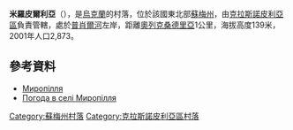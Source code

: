 {{coord|51|1|25|N|35|15|31|E|scale:100000_region:UA|display=title}}

'''米羅皮爾利亞'''（{{lang-uk|Миропілля}}），是[[烏克蘭|烏克蘭]]的村落，位於該國東北部[[蘇梅州|蘇梅州]]，由[[克拉斯諾皮利亞區|克拉斯諾皮利亞區]]負責管轄，處於[[普肖爾河|普肖爾河]]左岸，距離[[奧列克桑德里亞_(克拉斯諾皮利亞區)|奧列克桑德里亞]]1公里，海拔高度139米，2001年人口2,873。

==參考資料==
* [http://w1.c1.rada.gov.ua/pls/z7502/A005?rdat1=02.02.2010&rf7571=29132 Миропілля]{{dead link|date=2018年4月 |bot=InternetArchiveBot |fix-attempted=yes }}
* [http://weather.in.ua/ua/symskaja/15783 Погода в селі Миропілля]

{{DEFAULTSORT:Миропілля}}

[[Category:蘇梅州村落|Category:蘇梅州村落]]
[[Category:克拉斯諾皮利亞區村落|Category:克拉斯諾皮利亞區村落]]


{{Sumy-geo-stub}}